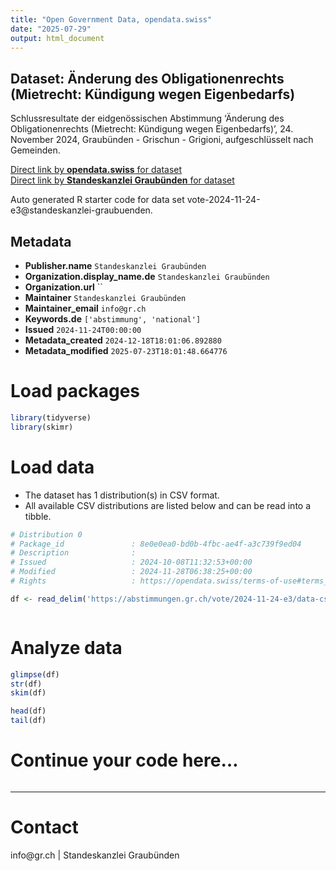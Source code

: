 ```yaml
---
title: "Open Government Data, opendata.swiss"
date: "2025-07-29"
output: html_document
---
```


## Dataset: Änderung des Obligationenrechts (Mietrecht: Kündigung wegen Eigenbedarfs)

Schlussresultate der eidgenössischen Abstimmung 'Änderung des Obligationenrechts (Mietrecht: Kündigung wegen Eigenbedarfs)', 24. November 2024, Graubünden - Grischun - Grigioni, aufgeschlüsselt nach Gemeinden.

[Direct link by **opendata.swiss** for dataset](https://opendata.swiss/de/dataset/anderung-des-obligationenrechts-mietrecht-kundigung-wegen-eigenbedarfs)<br>
[Direct link by **Standeskanzlei Graubünden** for dataset](https://abstimmungen.gr.ch/vote/2024-11-24-e3/data)

Auto generated R starter code for data set vote-2024-11-24-e3@standeskanzlei-graubuenden.

## Metadata

- **Publisher.name** `Standeskanzlei Graubünden`
- **Organization.display_name.de** `Standeskanzlei Graubünden`
- **Organization.url** ``
- **Maintainer** `Standeskanzlei Graubünden`
- **Maintainer_email** `info@gr.ch`
- **Keywords.de** `['abstimmung', 'national']`
- **Issued** `2024-11-24T00:00:00`
- **Metadata_created** `2024-12-18T18:01:06.892880`
- **Metadata_modified** `2025-07-23T18:01:48.664776`


# Load packages

```r

library(tidyverse)
library(skimr)

```

# Load data

-   The dataset has 1 distribution(s) in CSV format.
-   All available CSV distributions are listed below and can be read into a tibble.

```r

# Distribution 0
# Package_id               : 8e0e0ea0-bd0b-4fbc-ae4f-a3c739f9ed04
# Description              : 
# Issued                   : 2024-10-08T11:32:53+00:00
# Modified                 : 2024-11-28T06:38:25+00:00
# Rights                   : https://opendata.swiss/terms-of-use#terms_by

df <- read_delim('https://abstimmungen.gr.ch/vote/2024-11-24-e3/data-csv')



```

# Analyze data

```r

glimpse(df)
str(df)
skim(df)

head(df)
tail(df)

```

# Continue your code here...

```r

```

------------------------------------------------------------------------

# Contact

info@gr.ch | Standeskanzlei Graubünden
